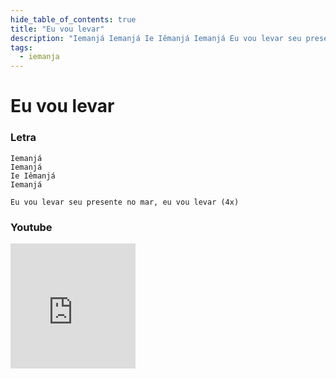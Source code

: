 ```yaml
---
hide_table_of_contents: true
title: "Eu vou levar"
description: "Iemanjá Iemanjá Ie Iêmanjá Iemanjá Eu vou levar seu presente no mar, eu vou levar"
tags:
  - iemanja
---
```


# Eu vou levar

### Letra

```text
Iemanjá
Iemanjá
Ie Iêmanjá
Iemanjá

Eu vou levar seu presente no mar, eu vou levar (4x)
```

### Youtube

<iframe
  width="200"
  height="200"
  src="https://www.youtube.com/embed/WISV92wT1qM"
  title="YouTube video player"
  frameborder="0"
  allow="accelerometer; autoplay; clipboard-write; encrypted-media; gyroscope; picture-in-picture; web-share"
  referrerpolicy="strict-origin-when-cross-origin"
  allowfullscreen
></iframe>